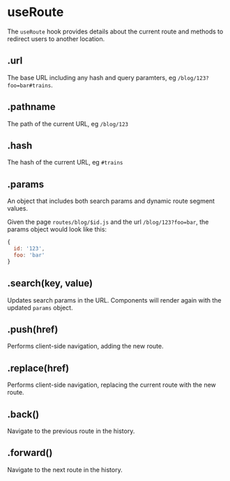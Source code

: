 <Metadata
  title='Reference: useRoute'
  description='API Reference for the useRoute hook in Firebolt.'
/>

# useRoute

The `useRoute` hook provides details about the current route and methods to redirect users to another location.

## .url

The base URL including any hash and query paramters, eg `/blog/123?foo=bar#trains`.

## .pathname

The path of the current URL, eg `/blog/123`

## .hash

The hash of the current URL, eg `#trains`

## .params

An object that includes both search params and dynamic route segment values.

Given the page `routes/blog/$id.js` and the url `/blog/123?foo=bar`, the params object would look like this:

```js
{
  id: '123',
  foo: 'bar'
}
```

## .search(key, value)

Updates search params in the URL. Components will render again with the updated `params` object.

## .push(href)

Performs client-side navigation, adding the new route.

## .replace(href)

Performs client-side navigation, replacing the current route with the new route.

## .back()

Navigate to the previous route in the history.

## .forward()

Navigate to the next route in the history.
